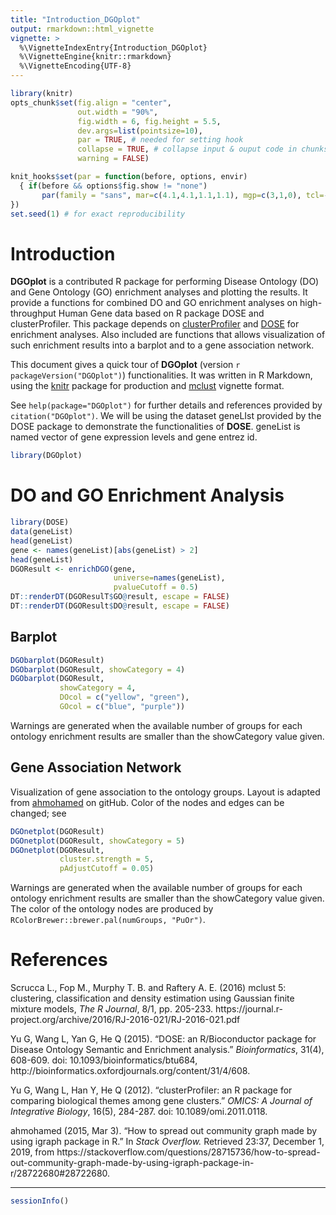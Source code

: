 ```yaml
---
title: "Introduction_DGOplot"
output: rmarkdown::html_vignette
vignette: >
  %\VignetteIndexEntry{Introduction_DGOplot}
  %\VignetteEngine{knitr::rmarkdown}
  %\VignetteEncoding{UTF-8}
---
```


```r
library(knitr)
opts_chunk$set(fig.align = "center", 
               out.width = "90%",
               fig.width = 6, fig.height = 5.5,
               dev.args=list(pointsize=10),
               par = TRUE, # needed for setting hook 
               collapse = TRUE, # collapse input & ouput code in chunks
               warning = FALSE)

knit_hooks$set(par = function(before, options, envir)
  { if(before && options$fig.show != "none") 
       par(family = "sans", mar=c(4.1,4.1,1.1,1.1), mgp=c(3,1,0), tcl=-0.5)
})
set.seed(1) # for exact reproducibility
```

# Introduction

**DGOplot** is a contributed R package for performing Disease Ontology (DO) and Gene Ontology (GO) enrichment analyses and plotting the results. It provide a functions for combined DO and GO enrichment analyses on high-throughput Human Gene data based on R package DOSE and clusterProfiler. This package depends on [clusterProfiler](https://bioconductor.org/packages/release/bioc/html/clusterProfiler.html) and [DOSE](https://bioconductor.org/packages/release/bioc/html/DOSE.html) for enrichment analyses. Also included are functions that allows visualization of such enrichment results into a barplot and to a gene association network. 

This document gives a quick tour of **DGOplot** (version `r packageVersion("DGOplot")`) functionalities. It was written in R Markdown, using the [knitr](https://cran.r-project.org/package=knitr) package for production and [mclust](https://cran.r-project.org/web/packages/mclust/index.html) vignette format.

See `help(package="DGOplot")` for further details and references provided by `citation("DGOplot")`. We will be using the dataset geneLIst provided by the DOSE package to demonstrate the functionalities of **DOSE**. geneList is named vector of gene expression levels and gene entrez id.

```r
library(DGOplot)
```

# DO and GO Enrichment Analysis

```r
library(DOSE)
data(geneList)
head(geneList)
gene <- names(geneList)[abs(geneList) > 2]
head(geneList)
DGOResult <- enrichDGO(gene, 
                       universe=names(geneList),
                       pvalueCutoff = 0.5)
DT::renderDT(DGOResulT$GO@result, escape = FALSE)
DT::renderDT(DGOResult$DO@result, escape = FALSE)
```

## Barplot

```r
DGObarplot(DGOResult)
DGObarplot(DGOResult, showCategory = 4)
DGObarplot(DGOResult, 
           showCategory = 4,
           DOcol = c("yellow", "green"),
           GOcol = c("blue", "purple"))
```

Warnings are generated when the available number of groups for each ontology enrichment results are smaller than the showCategory value given.

## Gene Association Network

Visualization of gene association to the ontology groups. Layout is adapted from [ahmohamed](https://stackoverflow.com/questions/28715736/how-to-spread-out-community-graph-made-by-using-igraph-package-in-r/28722680#28722680) on gitHub. Color of the nodes and edges can be changed; see

```r
DGOnetplot(DGOResult)
DGOnetplot(DGOResult, showCategory = 5)
DGOnetplot(DGOResult, 
           cluster.strength = 5,
           pAdjustCutoff = 0.05)
```

Warnings are generated when the available number of groups for each ontology enrichment results are smaller than the showCategory value given. The color of the ontology nodes are produced by `RColorBrewer::brewer.pal(numGroups, "PuOr")`. 

# References

Scrucca L., Fop M., Murphy T. B. and Raftery A. E. (2016) mclust 5: clustering, classification and density estimation using Gaussian finite mixture models, *The R Journal*, 8/1, pp. 205-233. https://journal.r-project.org/archive/2016/RJ-2016-021/RJ-2016-021.pdf

Yu G, Wang L, Yan G, He Q (2015). “DOSE: an R/Bioconductor package for Disease Ontology Semantic and Enrichment analysis.” *Bioinformatics*, 31(4), 608-609. doi: 10.1093/bioinformatics/btu684, http://bioinformatics.oxfordjournals.org/content/31/4/608.
        
Yu G, Wang L, Han Y, He Q (2012). “clusterProfiler: an R package for comparing biological themes among gene clusters.” *OMICS: A Journal of Integrative Biology*, 16(5), 284-287. doi: 10.1089/omi.2011.0118. 

ahmohamed (2015, Mar 3). "How to spread out community graph made by using igraph package in R." In *Stack Overflow.* Retrieved 23:37, December 1, 2019, from https://stackoverflow.com/questions/28715736/how-to-spread-out-community-graph-made-by-using-igraph-package-in-r/28722680#28722680.

----

```r
sessionInfo()
```
